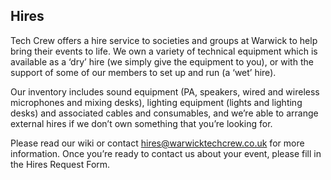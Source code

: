 ## Hires

Tech Crew offers a hire service to societies and groups at Warwick to help bring their events to life. We own a variety
of technical equipment which is available as a ‘dry’ hire (we simply give the equipment to you), or with the support of
some of our members to set up and run (a ‘wet’ hire).

Our inventory includes sound equipment (PA, speakers, wired and wireless microphones and mixing desks), lighting
equipment (lights and lighting desks) and associated cables and consumables, and we’re able to arrange external hires
if we don’t own something that you’re looking for.

Please read our wiki or contact hires@warwicktechcrew.co.uk for more information. Once you’re ready to contact us about
your event, please fill in the Hires Request Form.